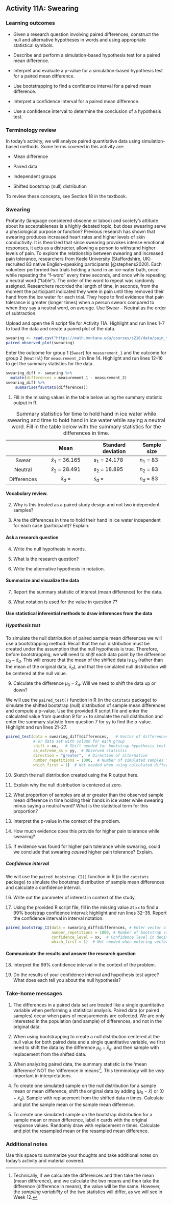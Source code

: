 ## Activity 11A:  Swearing

\setstretch{1}

### Learning outcomes

* Given a research question involving paired differences, construct the null and alternative hypotheses
  in words and using appropriate statistical symbols.
  
* Describe and perform a simulation-based hypothesis test for a paired mean difference.

* Interpret and evaluate a p-value for a simulation-based hypothesis test for a paired mean difference.

* Use bootstrapping to find a confidence interval for a paired mean difference.

* Interpret a confidence interval for a paired mean difference.

* Use a confidence interval to determine the conclusion of a hypothesis test.

### Terminology review

In today's activity, we will analyze paired quantitative data using simulation-based methods. Some terms covered in this activity are:

* Mean difference

* Paired data

* Independent groups

* Shifted bootstrap (null) distribution

To review these concepts, see Section 18 in the textbook.

### Swearing

Profanity (language considered obscene or taboo) and society's attitude about its acceptableness is a highly debated topic, but does swearing serve a physiological purpose or function? Previous research has shown that swearing produces increased heart rates and higher levels of skin conductivity. It is theorized that since swearing provokes intense emotional responses, it acts as a distracter, allowing a person to withstand higher levels of pain. To explore the relationship between swearing and increased pain tolerance, researchers from Keele University (Staffordshire, UK) recruited 83 native English-speaking participants [@stephens2020]. Each volunteer performed two trials holding a hand in an ice-water bath, once while repeating the “f-word” every three seconds, and once while repeating a neutral word (“table”). The order of the word to repeat was randomly assigned. Researchers recorded the length of time, in seconds, from the moment the participant indicated they were in pain until they removed their hand from the ice water for each trial. They hope to find evidence that pain tolerance is greater (longer times) when a person swears compared to when they say a neutral word, on average. Use Swear – Neutral as the order of subtraction.

Upload and open the R script file for Activity 11A. Highlight and run lines 1--7 to load the data and create a paired plot of the data. 

```r
swearing <- read.csv("https://math.montana.edu/courses/s216/data/pain_tolerance.csv")
paired_observed_plot(swearing)
```

Enter the outcome for group 1 (`Swear`) for `measurement_1` and the outcome for group 2 (`Neutral`) for `measurement_2` in line 14.  Highlight and run lines 12--16 to get the summary statistics for the data.

```r
swearing_diff <- swearing %>% 
  mutate(differences = measurement_1 - measurement_2)
swearing_diff %>% 
    summarise(favstats(differences))
```

1.  Fill in the missing values in the table below using the summary statistic output in R.
    
Table: Summary statistics for time to hold hand in ice water while swearing and time to hold hand in ice water while saying a neutral word.  Fill in the table below with the summary statistics for the differences in time.

|               |         Mean         | Standard deviation | Sample size |
|:-------------:|:--------------------:|--------------------|-------------|
| Swear       | $\bar{x}_1$ = 36.165 | $s_1$ = 24.178    | $n_1$ = 83  |
| Neutral | $\bar{x}_2$ = 28.491 | $s_2$ = 18.895       | $n_2$ = 83  |
| Differences  | $\bar{x}_d$ =        | $s_d$ =      | $n_d$ = 83  |

#### Vocabulary review.  {-}

2.  Why is this treated as a paired study design and not two independent samples?

\vspace{.5in}

3. Are the differences in time to hold their hand in ice water independent for each case (participant)?  Explain.

\vspace{0.5in}

#### Ask a research question {-}

4. Write the null hypothesis in words.

\vspace{0.8in}

5. What is the research question?

\vspace{0.8in}

6. Write the alternative hypothesis in notation.

\vspace{0.3in}

#### Summarize and visualize the data  {-}

7. Report the summary statistic of interest (mean difference) for the data.  

\vspace{0.3in}

8. What notation is used for the value in question 7? 

\vspace{0.3in}


#### Use statistical inferential methods to draw inferences from the data {-}

##### Hypothesis test {-}

To simulate the null distribution of paired sample mean differences we will use a bootstrapping method.  Recall that the null distribution must be created under the assumption that the null hypothesis is true.  Therefore, before bootstrapping, we will need to *shift* each data point by the difference $\mu_0 - \bar{x}_d$.  This will ensure that the mean of the shifted data is $\mu_0$ (rather than the mean of the original data, $\bar{x}_d$), and that the simulated null distribution will be centered at the null value.  

9. Calculate the difference $\mu_0 - \bar{x}_d$.  Will we need to shift the data up or down?

\vspace{.7in}

We will use the `paired_test()` function in R (in the `catstats` package) to simulate the shifted bootstrap (null) distribution of sample mean differences and compute a p-value. Use the provided R script file and enter the calculated value from question 9 for `xx` to simulate the null distribution and enter the summary statistic from question 7 for `yy` to find the p-value.  Highlight and run lines 21--27.

```r
paired_test(data = swearing_diff$differences,   # Vector of differences 
            # or data set with column for each group
            shift = xx,   # Shift needed for bootstrap hypothesis test
            as_extreme_as = yy,  # Observed statistic
            direction = "greater",  # Direction of alternative
            number_repetitions = 1000,  # Number of simulated samples for null distribution
            which_first = 1)  # Not needed when using calculated differences
```
    
10. Sketch the null distribution created using the R output here.

\vspace{1.8in}

11. Explain why the null distribution is centered at zero. 

\vspace{0.8in}

12. What proportion of samples are at or greater than the observed sample mean difference in time holding their hands in ice water while swearing minus saying a neutral word? What is the statistical term for this proportion?
\vspace{.3in}

13. Interpret the p-value in the context of the problem.
\vspace{.8in}

14. How much evidence does this provide for higher pain tolerance while swearing?
\vspace{.3in}

15. If evidence was found for higher pain tolerance while swearing, could we conclude that swearing *caused* higher pain tolerance? Explain.
\vspace{.5in}

##### Confidence interval {-}
We will use the `paired_bootstrap_CI()` function in R (in the `catstats` package) to simulate the bootstrap distribution of sample mean differences and calculate a confidence interval. 

16. Write out the parameter of interest in context of the study.

\vspace{0.8in}


17. Using the provided R script file, fill in the missing value at `xx` to find a 99\% bootstrap confidence interval; highlight and run lines 32--35.  Report the confidence interval in interval notation.

```r
paired_bootstrap_CI(data = swearing_diff$differences, # Enter vector of differences
                    number_repetitions = 1000, # Number of bootstrap samples for CI
                    confidence_level = xx,  # Confidence level in decimal form
                    which_first = 1)  # Not needed when entering vector of differences
```

\vspace{.5in}


#### Communicate the results and answer the research question {-}

18. Interpret the 99\% confidence interval in the context of the problem.

\vspace{0.7in}


19. Do the results of your confidence interval and hypothesis test agree?  What does each tell you about the null hypothesis?

\vspace{.7in}


### Take-home messages

1.	The differences in a paired data set are treated like a single quantitative variable when performing a statistical analysis.  Paired data (or paired samples) occur when pairs of measurements are collected. We are only interested in the population (and sample) of differences, and not in the original data. 

2.  When using bootstrapping to create a null distribution centered at the null value for both paired data and a single quantitative variable, we first need to shift the data by the difference $\mu_0 - \bar{x}_d$, and then sample with replacement from the shifted data. 

3. When analyzing paired data, the summary statistic is the 'mean difference' NOT the 'difference in means'^[Technically, if we calculate the differences and then take the mean (mean difference), and we calculate the two means and then take the difference (difference in means), the value will be the same. However, the *sampling variability* of the two statistics will differ, as we will see in Week 12.].  This terminology will be *very* important in interpretations.

4. To create one simulated sample on the null distribution for a sample mean or mean difference, shift the original data by adding $(\mu_0 - \bar{x})$ or $(0 - \bar{x}_d)$. Sample with replacement from the shifted data $n$ times. Calculate and plot the sample mean or the sample mean difference.

5. To create one simulated sample on the bootstrap distribution for a sample mean or mean difference, label $n$ cards with the original response values.  Randomly draw with replacement $n$ times.  Calculate and plot the resampled mean or the resampled mean difference.

### Additional notes

Use this space to summarize your thoughts and take additional notes on today's activity and material covered.

\newpage